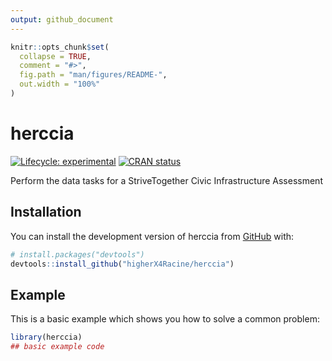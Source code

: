```yaml
---
output: github_document
---
```


<!-- README.md is generated from README.Rmd. Please edit that file -->

```r
knitr::opts_chunk$set(
  collapse = TRUE,
  comment = "#>",
  fig.path = "man/figures/README-",
  out.width = "100%"
)
```

# herccia

<!-- badges: start -->
[![Lifecycle: experimental](https://img.shields.io/badge/lifecycle-experimental-orange.svg)](https://lifecycle.r-lib.org/articles/stages.html#experimental)
[![CRAN status](https://www.r-pkg.org/badges/version/herccia)](https://CRAN.R-project.org/package=herccia)
<!-- badges: end -->

Perform the data tasks for a StriveTogether Civic Infrastructure Assessment

## Installation

You can install the development version of herccia from [GitHub](https://github.com/) with:

``` r
# install.packages("devtools")
devtools::install_github("higherX4Racine/herccia")
```

## Example

This is a basic example which shows you how to solve a common problem:

```r
library(herccia)
## basic example code
```
